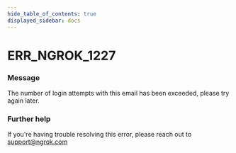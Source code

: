 ```yaml
---
hide_table_of_contents: true
displayed_sidebar: docs
---
```



# ERR_NGROK_1227

### Message

The number of login attempts with this email has been exceeded, please try again later.

<ErrorDetails error="err_ngrok_1227" />

### Further help

If you're having trouble resolving this error, please reach out to [support@ngrok.com](mailto:support@ngrok.com?subject=Help%20with%20ERR_NGROK_1227)
